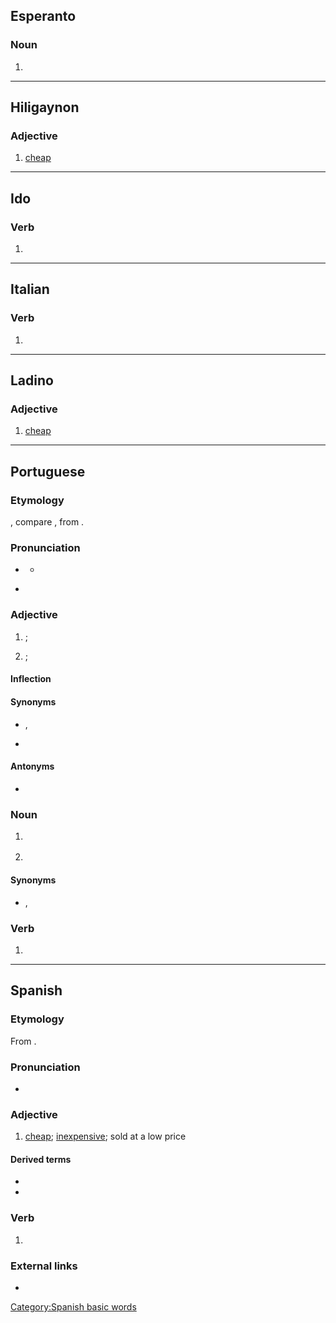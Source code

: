 {{also|Barato|barató}}
==Esperanto==

===Noun===
{{eo-part}}

# {{eo-form of|bar|ato}}

----

==Hiligaynon==

===Adjective===
{{hil-adj|baráto}}

# [[cheap]]

----

==Ido==

===Verb===
{{io-part|noun|barat}}

# {{io-form of|bar}}

----

==Italian==

===Verb===
{{it-pp|barat}}

# {{inflection of|barare||past|part|lang=it}}

----

==Ladino==

===Adjective===
{{lad-adj|l|g=m|f=barata}}

# [[cheap]]

----

==Portuguese==

===Etymology===
{{unk.|lang=pt}}, compare {{cog|es|barato}}, from {{m|es|baratar}}.

===Pronunciation===
* {{a|PT}} {{IPA|/bɐ.ˈɾa.tu/|lang=pt}}
** {{audio|Pt barato.ogg|Audio|lang=pt}}
* {{a|Brazil}} {{IPA|/ba.ˈɾa.tu/|lang=pt}}

===Adjective===
{{pt-adj|barat|o}}

# {{l|en|cheap}}; {{l|en|inexpensive}} {{gloss|low in price}}
#: {{ux|pt|Consegui comprar uma casa '''barata'''.|I was able to buy a '''cheap''' house.}}
# {{lb|pt|by extension|informal}} {{l|en|cheap}}; {{l|en|worthless}} {{gloss|low in worth or quality}}
#: {{ux|pt|Essa porcaria de celular '''barato''' não um dia.|This bloody '''cheap''' mobile didn’t last a day.}}
#: {{ux|pt|Não se preocupe com essas pessoas '''baratas'''.|Don’t worry about these '''worthless''' people.}}

====Inflection====
{{pt-adj-infl|barat|o|dim=yes}}

====Synonyms====
* {{sense|inexpensive}} {{l|pt|em conta}}, {{l|pt|competitivo}}
* {{sense|worthless}} {{l|pt|imprestável}}

====Antonyms====
* {{sense|inexpensive}} {{l|pt|caro}}

===Noun===
{{pt-noun|m}}

# {{lb|pt|Brazil|informal}} {{l|en|fun}} {{gloss|something that brings enjoyment}}
#: {{ux|pt|Esse livro é o maior '''barato'''!|This book is a lot of '''fun'''!}}
#: {{ux|pt|Ler é um '''barato'''!|Reading is '''fun'''!}}
# {{lb|pt|Brazil|slang}} {{l|en|high}} {{gloss|period of excitement or relaxation caused by drug use}}

====Synonyms====
* {{sense|fun}} {{l|pt|diversão}}, {{l|pt|curtição}}

===Verb===
{{pt-verb-form}}

# {{pt-verb-form-of|baratar|o}}

----

==Spanish==

===Etymology===
From {{m|es|baratar}}.

===Pronunciation===
* {{es-IPA}}

===Adjective===
{{es-adj|f=barata}}

# [[cheap]]; [[inexpensive]]; sold at a low price
#: {{ant|es|caro}}

====Derived terms====
* {{l|es|abaratar}}
* {{l|es|baratamente}}

===Verb===
{{head|es|verb form}}

# {{es-verb form of|ending=ar|mood=indicative|tense=present|pers=1|number=singular|baratar}}

===External links===
* {{R:DRAE 2001}}

[[Category:Spanish basic words]]